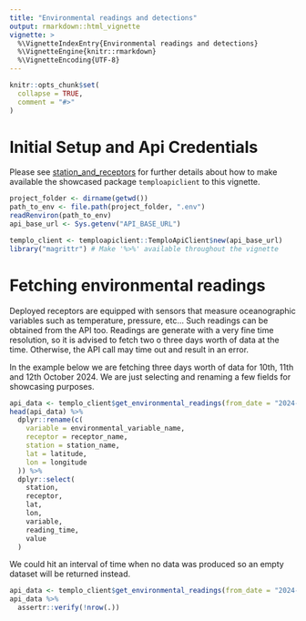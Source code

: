 ```yaml
---
title: "Environmental readings and detections"
output: rmarkdown::html_vignette
vignette: >
  %\VignetteIndexEntry{Environmental readings and detections}
  %\VignetteEngine{knitr::rmarkdown}
  %\VignetteEncoding{UTF-8}
---
```


```r
knitr::opts_chunk$set(
  collapse = TRUE,
  comment = "#>"
)
```
# Initial Setup and Api Credentials
Please see [station_and_receptors](../articles/station_and_receptors.html) for further details about how to make available the showcased package `temploapiclient` to this vignette.
```r
project_folder <- dirname(getwd())
path_to_env <- file.path(project_folder, ".env")
readRenviron(path_to_env)
api_base_url <- Sys.getenv("API_BASE_URL")
```

```r
templo_client <- temploapiclient::TemploApiClient$new(api_base_url)
library("magrittr") # Make '%>%' available throughout the vignette
```
# Fetching environmental readings
Deployed receptors are equipped with sensors that measure oceanographic variables such as temperature, pressure, etc... Such readings can be obtained from the API too. Readings are generate with a very fine time resolution, so it is advised to fetch two o three days worth of data at the time. Otherwise, the API call may time out and result in an error.

In the example below we are fetching three days worth of data for 10th, 11th and 12th October 2024. We are just selecting and renaming a few fields for showcasing purposes.
```r
api_data <- templo_client$get_environmental_readings(from_date = "2024-10-10", to_date = "2024-10-12")
head(api_data) %>%
  dplyr::rename(c(
    variable = environmental_variable_name,
    receptor = receptor_name,
    station = station_name,
    lat = latitude,
    lon = longitude
  )) %>%
  dplyr::select(
    station,
    receptor,
    lat,
    lon,
    variable,
    reading_time,
    value
  )
```
We could hit an interval of time when no data was produced so an empty dataset will be returned instead.
```r
api_data <- templo_client$get_environmental_readings(from_date = "2024-01-01", to_date = "2024-02-02")
api_data %>%
  assertr::verify(!nrow(.))
```
